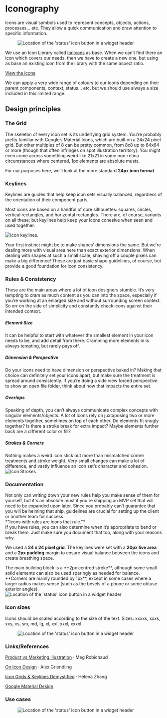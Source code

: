 

<Meta title="Foundations/Iconography" />

# Iconography

Icons are visual symbols used to represent concepts, objects, actions, processes... etc. They allow a quick communication and draw attention to specific information.

<Figure>
  <img
    alt="Location of the 'status' icon button in a widget header"
    src="img/iconography-1x1-1x.png"
  />
</Figure>

We use an Icon Library called [Ionicons](https://ionicons.com/) as base. When we
can’t find there an icon which covers our needs, then we have to create a new one,
but using as base an existing icon from the library with the same aspect ratio.

[View the icons](https://engineering.pages.devotools.com/libraries/design/dali/?path=/docs/components-icon--docs)

We can apply a very wide range of colours to our icons depending on their parent components, context, status... etc. but we should use always a size included in this limited range:
## Design principles

### The Grid

The skeleton of every icon set is its underlying grid system. You’re probably pretty familiar with Google’s Material Icons, which are built on a 24x24 pixel grid. But other multiples of 8 can be pretty common, from 8x8 up to 64x64 or more (though that often infringes on spot illustration territory). You might even come across something weird like 21x21 in some non-retina circumstances where centered, 1px elements are absolute musts.

For our purposes here, we’ll look at the more standard **24px icon format**.


### Keylines

<section className="row">
  <div class="col-8">
Keylines are guides that help keep icon sets visually balanced, regardless of the orientation of their component parts.

Most icons are based on a handful of core silhouettes: squares, circles, vertical rectangles, and horizontal rectangles. There are, of course, variants on all these; but keylines help keep your icons cohesive when seen and used together.
</div>
  <div class="col-4">
  <img
        alt="Icon keylines."
        src="img/keylines.jpg"
      />
      </div>
</section>

Your first instinct might be to make shapes’ dimensions the same. But we're dealing more with visual area here than exact exterior dimensions. When dealing with shapes at such a small scale, shaving off a couple pixels can make a big difference! These are just basic shape guidelines, of course, but provide a good foundation for icon consistency.

### Rules & Consistency

These are the main areas where a lot of icon designers stumble. It’s very tempting to cram as much content as you can into the space, especially if you’re working at an enlarged size and without surrounding screen context. So err on the side of simplicity and constantly check icons against their intended context.

##### Element Size #####
It can be helpful to start with whatever the smallest element in your icon needs to be, and add detail from there. Cramming more elements in is always tempting, but rarely pays off.

##### Dimension & Perspective #####
Do your icons need to have dimension or perspective baked in? Making that choice can definitely set your icons apart, but make sure the treatment is spread around consistently. If you’re doing a side view forced perspective to show an open file folder, think about how that impacts the entire set.

##### Overlaps #####
Speaking of depth, you can’t always communicate complex concepts with singular elements/objects. A lot of icons rely on juxtaposing two or more elements together, sometimes on top of each other. Do elements fit snugly together? Is there a stroke break for extra impact? Maybe elements further back are a different color or fill?

##### Strokes & Corners #####

<section className="row">
  <div class="col-8">
Nothing makes a weird icon stick out more than mismatched corner treatments and stroke weight. Very small changes can make a lot of difference, and vastly influence an icon set’s character and cohesion.
</div>
  <div class="col-4">
  <img
        alt="Icon Strokes"
        src="img/stroke-15x.jpg"
      />
      </div>
</section>

### Documentation

<section className="row">
  <div class="col-8">
Not only can writing down your new rules help you make sense of them for yourself, but it's an absolute must if you're shipping an MVP set that will need to be expanded upon later. Since you probably can’t guarantee that you will be helming that ship, guidelines are crucial for setting up the client or another team for success.
</div>
  <div class="col-4">
  *"Icons with rules are icons that rule."*
  </div>
</section>
If you have rules, you can also determine when it’s appropriate to bend or break them. Just make sure you document that too, along with your reasons why.

We used a **24 x 24 pixel grid**. The keylines were set with a **20px live area** and a **2px padding** margin to ensure visual balance between the icons and create breathing space.

<section className="row">
  <div class="col-8">
 The main building block is a **2px centred stroke**, although some small solid elements can also be used sparingly as needed for balance. **Corners are mainly rounded by 1px**, except in some cases where a larger radius makes sense (such as the bevels of a phone or some obtuse exterior angles).
</div>
  <div class="col-4">
  <img
        alt="Location of the 'status' icon button in a widget header"
        src="img/documentation-15x.jpg"
      />
      </div>
</section>

### Icon sizes

Icons should be scaled according to the size of the text. Sizes: xxxxs, xxxs, xxs, xs, sm, md, lg, xl, xxl, xxxl, xxxxl.

<Figure>
  <img
    alt="Location of the 'status' icon button in a widget header"
    src="img/icons.png"
  />
</Figure>

### Links/References
<a href="https://ux.shopify.com/product-vs-marketing-illustration-7ac474dfe2ed" target="_blank">Product vs Marketing Illustration</a>
· Meg Robichaud

<a href="https://medium.com/@lunarsaloon/on-icon-design-c6f92b474c5f" target="_blank">On Icon Design</a> 
· Alex Griendling

<a href="https://minoraxis.medium.com/icon-grids-keylines-demystified-5a228fe08cfd" target="_blank">Icon Grids & Keylines Demystified</a> 
· Helena Zhang

<a href="https://m2.material.io/design/iconography/system-icons.html#design-principles" target="_blank">Google Material Design</a> 

### Use cases

<Figure>
  <img
    alt="Location of the 'status' icon button in a widget header"
    src="img/use-cases-iconography-2.jpg"
  />
</Figure>
